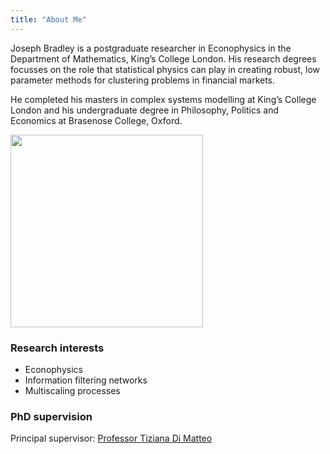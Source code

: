 ```yaml
---
title: "About Me"
---
```


Joseph Bradley is a postgraduate researcher in Econophysics in the Department of Mathematics, King's College London. His research degrees focusses on the role that statistical physics can play in creating robust, low parameter methods for clustering problems in financial markets.

He completed his masters in complex systems modelling at King's College London and his undergraduate degree in Philosophy, Politics and Economics at Brasenose College, Oxford. 

![](imgs/profile photo cropped.jpeg){width="308"}

### Research interests 
- Econophysics
- Information filtering networks
- Multiscaling processes  

### PhD supervision 
Principal supervisor: [Professor Tiziana Di Matteo](https://www.kcl.ac.uk/people/tiziana-di-matteo)